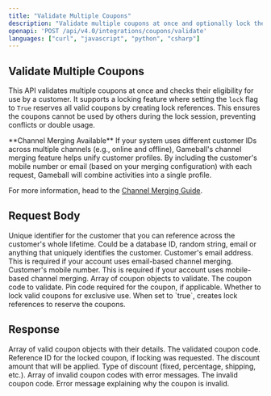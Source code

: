 ```yaml
---
title: "Validate Multiple Coupons"
description: "Validate multiple coupons at once and optionally lock them for exclusive use."
openapi: 'POST /api/v4.0/integrations/coupons/validate'
languages: ["curl", "javascript", "python", "csharp"]
---
```


## Validate Multiple Coupons

This API validates multiple coupons at once and checks their eligibility for use by a customer. It supports a locking feature where setting the `lock` flag to `True` reserves all valid coupons by creating lock references. This ensures the coupons cannot be used by others during the lock session, preventing conflicts or double usage.

<Info>
**Channel Merging Available**  
If your system uses different customer IDs across multiple channels (e.g., online and offline), Gameball's channel merging feature helps unify customer profiles. By including the customer's mobile number or email (based on your merging configuration) with each request, Gameball will combine activities into a single profile.

For more information, head to the [Channel Merging Guide](/tutorials/channel-merging-guide).
</Info>

## Request Body

<ParamField path="customerId" type="string" required>
Unique identifier for the customer that you can reference across the customer's whole lifetime. Could be a database ID, random string, email or anything that uniquely identifies the customer.
</ParamField>

<ParamField path="email" type="string">
Customer's email address.

<Info>
This is required if your account uses email-based channel merging.
</Info>
</ParamField>

<ParamField path="mobile" type="string">
Customer's mobile number.

<Info>
This is required if your account uses mobile-based channel merging.
</Info>
</ParamField>

<ParamField path="coupons" type="array" required>
Array of coupon objects to validate.

<ParamField path="coupons[].code" type="string" required>
The coupon code to validate.
</ParamField>

<ParamField path="coupons[].pin" type="string">
Pin code required for the coupon, if applicable.
</ParamField>
</ParamField>

<ParamField path="lock" type="boolean">
Whether to lock valid coupons for exclusive use. When set to `true`, creates lock references to reserve the coupons.
</ParamField>

## Response

<ResponseField name="validCoupons" type="array">
Array of valid coupon objects with their details.

<ResponseField name="validCoupons[].code" type="string">
The validated coupon code.
</ResponseField>

<ResponseField name="validCoupons[].lockReference" type="string">
Reference ID for the locked coupon, if locking was requested.
</ResponseField>

<ResponseField name="validCoupons[].discountAmount" type="number">
The discount amount that will be applied.
</ResponseField>

<ResponseField name="validCoupons[].discountType" type="string">
Type of discount (fixed, percentage, shipping, etc.).
</ResponseField>
</ResponseField>

<ResponseField name="invalidCoupons" type="array">
Array of invalid coupon codes with error messages.

<ResponseField name="invalidCoupons[].code" type="string">
The invalid coupon code.
</ResponseField>

<ResponseField name="invalidCoupons[].error" type="string">
Error message explaining why the coupon is invalid.
</ResponseField>
</ResponseField>
